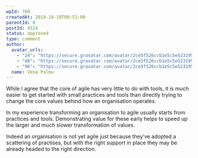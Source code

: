 ```yaml
---
wpId: 760
createdAt: 2014-10-19T08:51:00
parentId: 0
postId: 4524
status: approved
type: comment
author:
  avatar_urls:
    - "24": "https://secure.gravatar.com/avatar/2ce5f526ccb1e5c5e523195cbe813d4b?s=24&d=mm&r=g"
    - "48": "https://secure.gravatar.com/avatar/2ce5f526ccb1e5c5e523195cbe813d4b?s=48&d=mm&r=g"
    - "96": "https://secure.gravatar.com/avatar/2ce5f526ccb1e5c5e523195cbe813d4b?s=96&d=mm&r=g"
  name: Vesa Palmu
---
```


While I agree that the core of agile has very little to do with tools, it is much easier to get started with small practices and tools than directly trying to change the core values behind how an organisation operates.

In my experience transforming an organisation to agile usually starts from practices and tools. Demonstrating value for these early helps to speed up the larger and much slower transformation of values.

Indeed an organisation is not yet agile just because they’ve adopted a scattering of practises, but with the right support in place they may be already headed to the right direction.